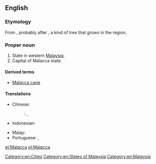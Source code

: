 {{also|malacca}}
==English==

===Etymology===
From {{etyl|ms|en}} {{term|Melaka|lang=ms}}, probably after {{term|melaka|lang=ms}}, a kind of tree that grows in the region.

===Proper noun===
{{en-proper noun}}

# State in western [[Malaysia]].
# Capital of Malacca state.

====Derived terms====
* [[Malacca cane]]

====Translations====
{{trans-top|state in Malaysia}}
* Chinese:
*: {{ttbc|cmn}}: {{t+|cmn|马六甲|tr=Mǎliùjiǎ}}, {{t|cmn|馬六甲|tr=Mǎliùjiǎ}}
* Indonesian: {{t+|id|Melaka}}
{{trans-mid}}
* Malay: {{t|ms|Melaka}}
* Portuguese: {{t|pt|Malaca|f}}, {{t|pt|Málaca|f}}
{{trans-bottom}}

[[Category:en:Cities]]
[[Category:en:States of Malaysia]]
[[Category:en:Malaysia]]

[[et:Malacca]]
[[pl:Malacca]]